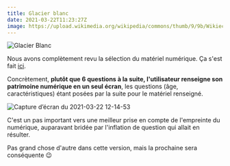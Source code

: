 ---
title: Glacier blanc
date: 2021-03-22T11:23:27Z
image: https://upload.wikimedia.org/wikipedia/commons/thumb/9/9b/Wikiecrins.jpg/800px-Wikiecrins.jpg
---

![Glacier Blanc](https://upload.wikimedia.org/wikipedia/commons/thumb/9/9b/Wikiecrins.jpg/800px-Wikiecrins.jpg)

Nous avons complètement revu la sélection du matériel numérique. Ça s'est fait [ici](https://github.com/datagir/nosgestesclimat/pull/905).

Concrètement, **plutôt que 6 questions à la suite, l'utilisateur renseigne son patrimoine numérique en un seul écran**, les questions (âge, caractéristiques) étant posées par la suite pour le matériel renseigné.

![Capture d’écran du 2021-03-22 12-14-53](https://user-images.githubusercontent.com/1177762/111981663-40e9de80-8b08-11eb-8d1e-61a6de47e51a.png)

C'est un pas important vers une meilleur prise en compte de l'empreinte du numérique, auparavant bridée par l'inflation de question qui allait en résulter.

Pas grand chose d'autre dans cette version, mais la prochaine sera conséquente 😉
